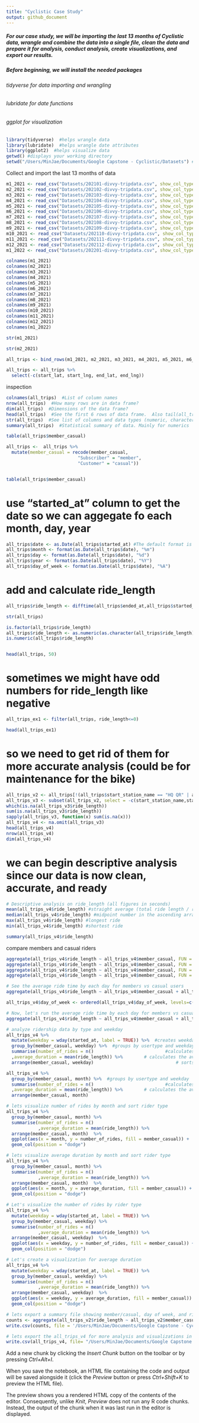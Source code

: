 ```yaml
---
title: "Cyclistic Case Study"
output: github_document
---
```

##### For our case study, we will be importing the last 13 months of Cyclistic data, wrangle and combine the data into a single file, clean the data and prepare it for analysis, conduct analysis, create visualizations, and export our results.
##############
##### Before beginning, we will install the needed packages
###### tidyverse for data importing and wrangling
###### lubridate for date functions
###### ggplot for visualization
##############
```r
library(tidyverse)  #helps wrangle data
library(lubridate)  #helps wrangle date attributes
library(ggplot2)  #helps visualize data
getwd() #displays your working directory
setwd("/Users/MinJae/Documents/Google Capstone - Cyclistic/Datasets") #sets your working directory to simplify calls to data
```

Collect and import the last 13 months of data
```r
m1_2021 <- read_csv("Datasets/202101-divvy-tripdata.csv", show_col_types = FALSE)
m2_2021 <- read_csv("Datasets/202102-divvy-tripdata.csv", show_col_types = FALSE)
m3_2021 <- read_csv("Datasets/202103-divvy-tripdata.csv", show_col_types = FALSE)
m4_2021 <- read_csv("Datasets/202104-divvy-tripdata.csv", show_col_types = FALSE)
m5_2021 <- read_csv("Datasets/202105-divvy-tripdata.csv", show_col_types = FALSE)
m6_2021 <- read_csv("Datasets/202106-divvy-tripdata.csv", show_col_types = FALSE)
m7_2021 <- read_csv("Datasets/202107-divvy-tripdata.csv", show_col_types = FALSE)
m8_2021 <- read_csv("Datasets/202108-divvy-tripdata.csv", show_col_types = FALSE)
m9_2021 <- read_csv("Datasets/202109-divvy-tripdata.csv", show_col_types = FALSE)
m10_2021 <- read_csv("Datasets/202110-divvy-tripdata.csv", show_col_types = FALSE)
m11_2021 <- read_csv("Datasets/202111-divvy-tripdata.csv", show_col_types = FALSE)
m12_2021 <- read_csv("Datasets/202112-divvy-tripdata.csv", show_col_types = FALSE)
m1_2022 <- read_csv("Datasets/202201-divvy-tripdata.csv", show_col_types = FALSE)
```

```r
colnames(m1_2021)
colnames(m2_2021)
colnames(m3_2021)
colnames(m4_2021)
colnames(m5_2021)
colnames(m6_2021)
colnames(m7_2021)
colnames(m8_2021)
colnames(m9_2021)
colnames(m10_2021)
colnames(m11_2021)
colnames(m12_2021)
colnames(m1_2022)
```

```r
str(m1_2021)
```
```r
str(m2_2021)
```


```r
all_trips <- bind_rows(m1_2021, m2_2021, m3_2021, m4_2021, m5_2021, m6_2021, m7_2021, m8_2021, m9_2021, m10_2021, m11_2021, m12_2021, m1_2022)
```

```r
all_trips <- all_trips %>%  
  select(-c(start_lat, start_lng, end_lat, end_lng))

```


inspection
```r
colnames(all_trips)  #List of column names
nrow(all_trips)  #How many rows are in data frame?
dim(all_trips)  #Dimensions of the data frame?
head(all_trips)  #See the first 6 rows of data frame.  Also tail(all_trips)
str(all_trips)  #See list of columns and data types (numeric, character, etc)
summary(all_trips)  #Statistical summary of data. Mainly for numerics

```
```r
table(all_trips$member_casual)
```

```r
all_trips <-  all_trips %>% 
  mutate(member_casual = recode(member_casual,
                           "Subscriber" = "member",
                           "Customer" = "casual"))


table(all_trips$member_casual)
```


# use "started_at" column to get the date so we can aggegate fo each month, day, year
```r
all_trips$date <- as.Date(all_trips$started_at) #The default format is yyyy-mm-dd
all_trips$month <- format(as.Date(all_trips$date), "%m")
all_trips$day <- format(as.Date(all_trips$date), "%d")
all_trips$year <- format(as.Date(all_trips$date), "%Y")
all_trips$day_of_week <- format(as.Date(all_trips$date), "%A")

```


# add and calculate ride_length
```r
all_trips$ride_length <- difftime(all_trips$ended_at,all_trips$started_at)
```

```r
str(all_trips)
```



```r
is.factor(all_trips$ride_length)
all_trips$ride_length <- as.numeric(as.character(all_trips$ride_length))
is.numeric(all_trips$ride_length)


head(all_trips, 50)
```

# sometimes we might have odd numbers for ride_length like negative

```r
all_trips_ex1 <- filter(all_trips, ride_length<=0)

head(all_trips_ex1)
```
# so we need to get rid of them for more accurate analysis (could be for maintenance for the bike)
```r
all_trips_v2 <- all_trips[!(all_trips$start_station_name == "HQ QR" | all_trips$ride_length<0),]
all_trips_v3 <- subset(all_trips_v2, select = -c(start_station_name,start_station_id,end_station_name,end_station_id))
which(is.na(all_trips_v3$ride_length))
sum(is.na(all_trips_v3$ride_length))
sapply(all_trips_v3, function(x) sum(is.na(x)))
all_trips_v4 <- na.omit(all_trips_v3)
head(all_trips_v4)
nrow(all_trips_v4)
dim(all_trips_v4)
```


# we can begin descriptive analysis since our data is now clean, accurate, and ready
```r
# Descriptive analysis on ride_length (all figures in seconds)
mean(all_trips_v4$ride_length) #straight average (total ride length / rides)
median(all_trips_v4$ride_length) #midpoint number in the ascending array of ride lengths
max(all_trips_v4$ride_length) #longest ride
min(all_trips_v4$ride_length) #shortest ride

```

```r
summary(all_trips_v4$ride_length)
```

compare members and casual riders
```r
aggregate(all_trips_v4$ride_length ~ all_trips_v4$member_casual, FUN = mean)
aggregate(all_trips_v4$ride_length ~ all_trips_v4$member_casual, FUN = median)
aggregate(all_trips_v4$ride_length ~ all_trips_v4$member_casual, FUN = max)
aggregate(all_trips_v4$ride_length ~ all_trips_v4$member_casual, FUN = min)

```

```r
# See the average ride time by each day for members vs casual users
aggregate(all_trips_v4$ride_length ~ all_trips_v4$member_casual + all_trips_v4$day_of_week, FUN = mean)

```

```r
all_trips_v4$day_of_week <- ordered(all_trips_v4$day_of_week, levels=c("Sunday", "Monday", "Tuesday", "Wednesday", "Thursday", "Friday", "Saturday"))
```

```r
# Now, let's run the average ride time by each day for members vs casual users
aggregate(all_trips_v4$ride_length ~ all_trips_v4$member_casual + all_trips_v4$day_of_week, FUN = mean)

```


```r
# analyze ridership data by type and weekday
all_trips_v4 %>% 
  mutate(weekday = wday(started_at, label = TRUE)) %>%  #creates weekday field using wday()
  group_by(member_casual, weekday) %>%  #groups by usertype and weekday
  summarise(number_of_rides = n()							#calculates the number of rides and average duration 
  ,average_duration = mean(ride_length)) %>% 		# calculates the average duration
  arrange(member_casual, weekday)								# sorts
```

```r
all_trips_v4 %>% 
  group_by(member_casual, month) %>%  #groups by usertype and weekday
  summarise(number_of_rides = n()							#calculates the number of rides and average duration 
  ,average_duration = mean(ride_length)) %>% 		# calculates the average duration
  arrange(member_casual, month)
```


```r
# lets visualize number of rides by month and sort rider type
all_trips_v4 %>% 
  group_by(member_casual, month) %>% 
  summarise(number_of_rides = n()
            ,average_duration = mean(ride_length)) %>% 
  arrange(member_casual, month)  %>% 
  ggplot(aes(x = month, y = number_of_rides, fill = member_casual)) +
  geom_col(position = "dodge")
```

```r
# lets visualize average duration by month and sort rider type
all_trips_v4 %>% 
  group_by(member_casual, month) %>% 
  summarise(number_of_rides = n()
            ,average_duration = mean(ride_length)) %>% 
  arrange(member_casual, month)  %>% 
  ggplot(aes(x = month, y = average_duration, fill = member_casual)) +
  geom_col(position = "dodge")
```

```r
# Let's visualize the number of rides by rider type
all_trips_v4 %>% 
  mutate(weekday = wday(started_at, label = TRUE)) %>% 
  group_by(member_casual, weekday) %>% 
  summarise(number_of_rides = n()
            ,average_duration = mean(ride_length)) %>% 
  arrange(member_casual, weekday)  %>% 
  ggplot(aes(x = weekday, y = number_of_rides, fill = member_casual)) +
  geom_col(position = "dodge")

```


```r
# Let's create a visualization for average duration
all_trips_v4 %>% 
  mutate(weekday = wday(started_at, label = TRUE)) %>% 
  group_by(member_casual, weekday) %>% 
  summarise(number_of_rides = n()
            ,average_duration = mean(ride_length)) %>% 
  arrange(member_casual, weekday)  %>% 
  ggplot(aes(x = weekday, y = average_duration, fill = member_casual)) +
  geom_col(position = "dodge")

```

```r

# lets export a summary file showing member/casual, day of week, and ride_length
counts <- aggregate(all_trips_v2$ride_length ~ all_trips_v2$member_casual + all_trips_v2$day_of_week, FUN = mean)
write.csv(counts, file = '/Users/MinJae/Documents/Google Capstone - Cyclistic/avg_ride_length.csv')

```

```r
# lets export the all_trips_v4 for more analysis and visualizations in Tableau
write.csv(all_trips_v4, file= "/Users/MinJae/Documents/Google Capstone - Cyclistic/all_trips")
```


Add a new chunk by clicking the *Insert Chunk* button on the toolbar or by pressing *Ctrl+Alt+I*.

When you save the notebook, an HTML file containing the code and output will be saved alongside it (click the *Preview* button or press *Ctrl+Shift+K* to preview the HTML file).

The preview shows you a rendered HTML copy of the contents of the editor. Consequently, unlike *Knit*, *Preview* does not run any R code chunks. Instead, the output of the chunk when it was last run in the editor is displayed.
